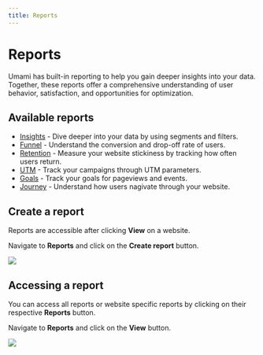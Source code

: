 ```yaml
---
title: Reports
---
```


# Reports

Umami has built-in reporting to help you gain deeper insights into your data.
Together, these reports offer a comprehensive understanding of user behavior, satisfaction, and opportunities for optimization.

## Available reports

- [Insights](/docs/reports/report-insights) - Dive deeper into your data by using segments and filters.
- [Funnel](/docs/reports/report-funnel) - Understand the conversion and drop-off rate of users.
- [Retention](/docs/reports/report-retention) - Measure your website stickiness by tracking how often users return.
- [UTM](/docs/reports/report-utm) - Track your campaigns through UTM parameters.
- [Goals](/docs/reports/report-goals) - Track your goals for pageviews and events.
- [Journey](/docs/reports/report-journey) - Understand how users nagivate through your website.

## Create a report

Reports are accessible after clicking **View** on a website.

Navigate to **Reports** and click on the **Create report** button.

<img src="https://content.umami.is/website/images/docs/v2/report-create.png" />

## Accessing a report

You can access all reports or website specific reports by clicking on their respective **Reports** button.

Navigate to **Reports** and click on the **View** button.

<img src="https://content.umami.is/website/images/docs/v2/report-detail.png" />
